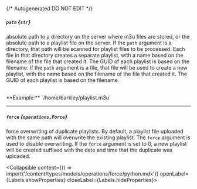 {/* Autogenerated DO NOT EDIT  */}

##### `path` *{`str`}*
absolute path to a directory on the server where m3u files are stored, or the absolute path to a playlist file on the server. 
If the `path` argument is a directory, that path will be scanned for playlist files to be processed. 
Each file in that directory creates a separate playlist, with a name based on the filename of the file that created it. 
The GUID of each playlist is based on the filename. 
If the `path` argument is a file, that file will be used to create a new playlist, with the name based on the filename of the file that created it. 
The GUID of each playlist is based on the filename.

<br/>
**Example:** `/home/barkley/playlist.m3u`

---
##### `force` *{`operations.Force`}*
force overwriting of duplicate playlists. By default, a playlist file uploaded with the same path will overwrite the existing playlist. 
The `force` argument is used to disable overwriting. If the `force` argument is set to 0, a new playlist will be created suffixed with the date and time that the duplicate was uploaded.

<Collapsible content={() => import('/content/types/models/operations/force/python.mdx')} openLabel={Labels.showProperties} closeLabel={Labels.hideProperties}>
</Collapsible>


